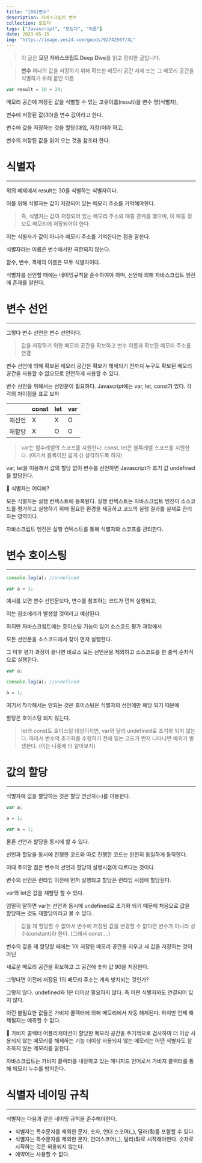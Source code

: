```yaml
---
title: "[04]변수"
description: 자바스크립트 변수
collection: 모딥다
tags: ["Javascript", "모딥다", "이론"]
date: 2023-05-15
img: "https://image.yes24.com/goods/92742567/XL"
---
```


> 이 글은 **모던 자바스크립트 Deep Dive**를 읽고 정리한 글입니다.

> **변수**
> 하나의 값을 저장하기 위해 확보한 메모리 공간 자체 또는 그 메모리 공간을 식별하기 위해 붙인 이름

```jsx
var result = 10 + 20;
```

메모리 공간에 저장된 값을 식별할 수 있는 고유이름(result)을 변수 명(식별자),

변수에 저장된 값(30)을 변수 값이라고 한다.

변수에 값을 저장하는 것을 할당(대입, 저장)이라 하고,

변수의 저장된 값을 읽어 오는 것을 참조라 한다.

# 식별자

---

위의 예제에서 result는 30을 식별하는 식별자이다.

이를 위해 식별자는 값이 저장되어 있는 메모리 주소를 기억해야한다.

> 즉, 식별자는 값이 저장되어 있는 메모리 주소와 매핑 관계를 맺으며,
> 이 매핑 정보도 메모리에 저장되어야 한다.

이는 식별자가 값이 아니라 메모리 주소를 기억한다는 점을 말한다.

식별자라는 이름은 변수에서만 국한되지 않는다.

함수, 변수, 객체의 이름은 모두 식별자이다.

식별자를 선언할 때에는 네이밍규칙을 준수하여야 하며, 선언에 의해 자바스크립트 엔진에 존재를 알린다.

# 변수 선언

---

그렇다 변수 선언은 변수 선언이다.

> 값을 저장하기 위한 메모리 공간을 확보하고 변수 이름과 확보된 메모리 주소를 연결

변수 선언에 의해 확보된 메모리 공간은 확보가 해제되기 전까지 누구도 확보된 메모리 공간을 사용할 수 없으므로 안전하게 사용할 수 있다.

변수 선언을 위해서는 선언문이 필요하다. Javascript에는 var, let, const가 있다. 각각의 차이점을 표로 보자

|        | const | let | var |
| ------ | ----- | --- | --- |
| 재선언 | X     | X   | O   |
| 재할당 | X     | O   | O   |

> var는 함수레벨의 스코프를 지원한다. const, let은 블록레벨 스코프를 지원한다.
> (여기서 블록이란 쉽게 {} 생각하도록 하자)

var, let을 이용해서 값의 할당 없이 변수를 선언하면 Javascript가 초기 값 undefined를 할당한다.

<aside className="my-10 py-[20px] px-[10px] dark:bg-[#1E1E1E] bg-[#efefef] rounded-[10px]">
📌 식별자는 어디에?

모든 식별자는 실행 컨텍스트에 등록된다.
실행 컨텍스트는 자바스크립트 엔진이 소스코드를 평가하고 실행하기 위해 필요한 환경을 제공하고 코드의 실행 결과를 실제로 관리하는 영역이다.

자바스크립트 엔진은 실행 컨텍스트를 통해 식별자와 스코프를 관리한다.

</aside>

# 변수 호이스팅

---

```jsx
console.log(a); //undefined

var a = 1;
```

예시를 보면 변수 선언문보다, 변수를 참조하는 코드가 먼저 실행되고,

이는 참조에러가 발생할 것이라고 예상된다.

하지만 자바스크립트에는 호이스팅 기능이 있어 소스코드 평가 과정에서

모든 선언문을 소스코드에서 찾아 먼저 실행한다.

그 이후 평가 과정이 끝나면 비로소 모든 선언문을 제외하고 소스코드를 한 줄씩 순차적으로 실행한다.

```jsx
var a;

console.log(a); //undefined

a = 1;
```

여기서 착각해서는 안되는 것은 호이스팅은 식별자의 선언에만 해당 되기 때문에

할당은 호이스팅 되지 않는다.

> let과 const도 호이스팅 대상이지만, var와 달리 undefined로 초기화 되지 않는다.
> 따라서 변수의 초기화를 수행하기 전에 읽는 코드가 먼저 나타나면 예외가 발생한다.
> (이는 나중에 더 알아보자)

# 값의 할당

---

식별자에 값을 할당하는 것은 할당 연산자(=)를 이용한다.

```jsx
var a;

a = 1;
```

```jsx
var a = 1;
```

물론 선언과 할당을 동시에 할 수 있다.

선언과 할당을 동시에 진행한 코드와 따로 진행한 코드는 완전히 동일하게 동작한다.

이때 주의할 점은 변수의 선언과 할당의 실행시점이 다르다는 것이다.

변수의 선언은 런타임 이전에 먼저 실행되고 할당은 런타임 시점에 할당된다.

var와 let은 값을 재할당 할 수 있다.

엄밀히 말하면 var는 선언과 동시에 undefined로 초기화 되기 때문에 처음으로 값을 할당하는 것도 재할당이라고 볼 수 있다.

> 값을 재 할당할 수 없어서 변수에 저장된 값을 변경할 수 없다면 변수가 아니라 상수(constant)라 한다.
> (그래서 const….)

변수의 값을 재 할당할 때에는 1이 저장된 메모리 공간을 지우고 새 값을 저장하는 것이 아닌

새로운 메모리 공간을 확보하고 그 공간에 숫자 값 90을 저장한다.

그렇다면 이전에 저장된 1의 메모리 주소는 계속 방치되는 것인가?

그렇지 않다. undefined와 1은 더이상 필요하지 않다. 즉 어떤 식별자와도 연결되어 있지 않다.

이런 불필요한 값들은 가비지 콜렉터에 의해 메모리에서 자동 해제된다. 하지만 언제 해제될지는 예측할 수 없다.

<aside className="my-10 py-[20px] px-[10px] dark:bg-[#1E1E1E] bg-[#efefef] rounded-[10px]">
📌 가비지 콜렉터
어플리케이션이 할당한 메모리 공간을 주기적으로 검사하여 더 이상 사용되지 않는 메모리를 해제하는 기능
더이상 사용되지 않는 메모리는 어떤 식별자도 참조하지 않는 메모리를 말한다.

자바스크립트는 가비지 콜렉터를 내장하고 있는 매니지드 언어로서 가비지 콜랙터를 통해 메모리 누수를 방지한다.

</aside>

# 식별자 네이밍 규칙

---

식별자는 다음과 같은 네이밍 규칙을 준수해야한다.

-   식별자는 특수문자를 제외한 문자, 숫자, 언더 스코어(\_), 달러($)를 포함할 수 있다.
-   식별자는 특수문자를 제외한 문자, 언더스코어(\_), 달러($)로 시작해야한다. 숫자로 시작하는 것은 혀용되지 않는다.
-   예약어는 사용할 수 없다.

